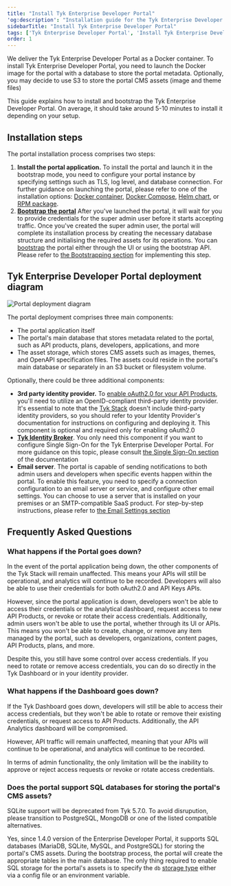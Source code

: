 ```yaml
---
title: "Install Tyk Enterprise Developer Portal"
'og:description': "Installation guide for the Tyk Enterprise Developer Portal"
sidebarTitle: "Install Tyk Enterprise Developer Portal"
tags: ['Tyk Enterprise Developer Portal', 'Install Tyk Enterprise Developer Portal', 'Bootstrap Tyk Enterprise Developer Portal']
order: 1
---
```


We deliver the Tyk Enterprise Developer Portal as a Docker container. To  install Tyk Enterprise Developer Portal, you need to launch the Docker image for the portal with a database to store the portal metadata.
Optionally, you may decide to use S3 to store the portal CMS assets (image and theme files)

This guide explains how to install and bootstrap the Tyk Enterprise Developer Portal. On average, it should take around 5-10 minutes to install it depending on your setup.

##  Installation steps
The portal installation process comprises two steps:
1. **Install the portal application.** To install the portal and launch it in the bootstrap mode, you need to configure your portal instance by specifying settings such as TLS, log level, and database connection.
For further guidance on launching the portal, please refer to one of the installation options: [Docker container](/5.6/product-stack/tyk-enterprise-developer-portal/deploy/install-tyk-enterprise-portal/install-portal-using-docker), [Docker Compose](/5.6/product-stack/tyk-enterprise-developer-portal/deploy/install-tyk-enterprise-portal/install-portal-using-docker-compose), [Helm chart](/5.6/product-stack/tyk-enterprise-developer-portal/deploy/install-tyk-enterprise-portal/install-portal-using-helm), or [RPM package](/5.6/product-stack/tyk-enterprise-developer-portal/deploy/install-tyk-enterprise-portal/install-portal-using-rpm).
2. **[Bootstrap the portal](/5.6/product-stack/tyk-enterprise-developer-portal/deploy/bootstrapping-portal)** After you've launched the portal, it will wait for you to provide credentials for the super admin user before it starts accepting traffic.
Once you've created the super admin user, the portal will complete its installation process by creating the necessary database structure and initialising the required assets for its operations. You can [bootstrap](/5.6/product-stack/tyk-enterprise-developer-portal/deploy/bootstrapping-portal) the portal either through the UI or using the bootstrap API.
Please refer to [the Bootstrapping section](/5.6/product-stack/tyk-enterprise-developer-portal/deploy/bootstrapping-portal) for implementing this step.

## Tyk Enterprise Developer Portal deployment diagram
<img src="/img/dashboard/portal-management/enterprise-portal/portal-deployment-diagram.png" alt="Portal deployment diagram" />
<br/>

The portal deployment comprises three main components:
- The portal application itself
- The portal's main database that stores metadata related to the portal, such as API products, plans, developers, applications, and more
- The asset storage, which stores CMS assets such as images, themes, and OpenAPI specification files. The assets could reside in the portal's main database or separately in an S3 bucket or filesystem volume.

Optionally, there could be three additional components:
- **3rd party identity provider.** To [enable oAuth2.0 for your API Products](/5.6/tyk-stack/tyk-developer-portal/enterprise-developer-portal/api-access/dynamic-client-registration), you'll need to utilize an OpenID-compliant third-party identity provider.
It's essential to note that the [Tyk Stack](/5.6/tyk-stack) doesn't include third-party identity providers, so you should refer to your Identity Provider's documentation for instructions on configuring and deploying it.
This component is optional and required only for enabling oAuth2.0
- **[Tyk Identity Broker](/5.6/tyk-identity-broker/getting-started)**. You only need this component if you want to configure Single Sign-On for the Tyk Enterprise Developer Portal.
For more guidance on this topic, please consult [the Single Sign-On section](/5.6/tyk-stack/tyk-developer-portal/enterprise-developer-portal/managing-access/enable-sso) of the documentation
- **Email server**. The portal is capable of sending notifications to both admin users and developers when specific events happen within the portal.
To enable this feature, you need to specify a connection configuration to an email server or service, and configure other email settings.
You can choose to use a server that is installed on your premises or an SMTP-compatible SaaS product.
For step-by-step instructions, please refer to [the Email Settings section](/5.6/tyk-stack/tyk-developer-portal/enterprise-developer-portal/customise-enterprise-portal/full-customisation/email-customization)

## Frequently Asked Questions
### What happens if the Portal goes down?
In the event of the portal application being down, the other components of the Tyk Stack will remain unaffected.
This means your APIs will still be operational, and analytics will continue to be recorded.
Developers will also be able to use their credentials for both oAuth2.0 and API Keys APIs.

However, since the portal application is down, developers won't be able to access their credentials or the analytical dashboard, request access to new API Products, or revoke or rotate their access credentials.
Additionally, admin users won't be able to use the portal, whether through its UI or APIs.
This means you won't be able to create, change, or remove any item managed by the portal, such as developers, organizations, content pages, API Products, plans, and more.

Despite this, you still have some control over access credentials.
If you need to rotate or remove access credentials, you can do so directly in the Tyk Dashboard or in your identity provider.

### What happens if the Dashboard goes down?
If the Tyk Dashboard goes down, developers will still be able to access their access credentials, but they won't be able to rotate or remove their existing credentials, or request access to API Products.
Additionally, the API Analytics dashboard will be compromised.

However, API traffic will remain unaffected, meaning that your APIs will continue to be operational, and analytics will continue to be recorded.

In terms of admin functionality, the only limitation will be the inability to approve or reject access requests or revoke or rotate access credentials.


### Does the portal support SQL databases for storing the portal's CMS assets?


<Note>
SQLite support will be deprecated from Tyk 5.7.0. To avoid disrupution, please transition to PostgreSQL, MongoDB or one of the listed compatible alternatives.
</Note>


Yes, since 1.4.0 version of the Enterprise Developer Portal, it supports SQL databases (MariaDB, SQLite, MySQL, and PostgreSQL) for storing the portal's CMS assets.
During the bootstrap process, the portal will create the appropriate tables in the main database. The only thing required to enable SQL storage for the portal's assets is to specify the `db` [storage type](/5.6/product-stack/tyk-enterprise-developer-portal/deploy/configuration#portal_storage) either via a config file or an environment variable.